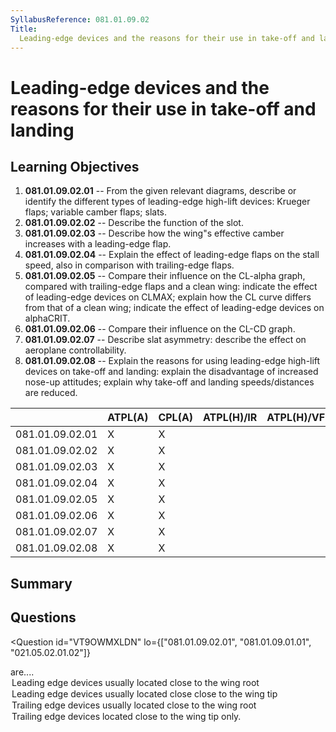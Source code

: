 ```yaml
---
SyllabusReference: 081.01.09.02
Title:
  Leading-edge devices and the reasons for their use in take-off and landing
---
```


# Leading-edge devices and the reasons for their use in take-off and landing

## Learning Objectives

1. **081.01.09.02.01** -- From the given relevant diagrams, describe or identify
   the different types of leading-edge high-lift devices: Krueger flaps;
   variable camber flaps; slats.
2. **081.01.09.02.02** -- Describe the function of the slot.
3. **081.01.09.02.03** -- Describe how the wing"s effective camber increases
   with a leading-edge flap.
4. **081.01.09.02.04** -- Explain the effect of leading-edge flaps on the stall
   speed, also in comparison with trailing-edge flaps.
5. **081.01.09.02.05** -- Compare their influence on the CL-alpha graph,
   compared with trailing-edge flaps and a clean wing: indicate the effect of
   leading-edge devices on CLMAX; explain how the CL curve differs from that of
   a clean wing; indicate the effect of leading-edge devices on alphaCRIT.
6. **081.01.09.02.06** -- Compare their influence on the CL-CD graph.
7. **081.01.09.02.07** -- Describe slat asymmetry: describe the effect on
   aeroplane controllability.
8. **081.01.09.02.08** -- Explain the reasons for using leading-edge high-lift
   devices on take-off and landing: explain the disadvantage of increased
   nose-up attitudes; explain why take-off and landing speeds/distances are
   reduced.

|                 | ATPL(A) | CPL(A) | ATPL(H)/IR | ATPL(H)/VFR | CPL(H) | IR  | CBIR(A) |
| --------------- | ------- | ------ | ---------- | ----------- | ------ | --- | ------- |
| 081.01.09.02.01 | X       | X      |            |             |        |     |         |
| 081.01.09.02.02 | X       | X      |            |             |        |     |         |
| 081.01.09.02.03 | X       | X      |            |             |        |     |         |
| 081.01.09.02.04 | X       | X      |            |             |        |     |         |
| 081.01.09.02.05 | X       | X      |            |             |        |     |         |
| 081.01.09.02.06 | X       | X      |            |             |        |     |         |
| 081.01.09.02.07 | X       | X      |            |             |        |     |         |
| 081.01.09.02.08 | X       | X      |            |             |        |     |         |

## Summary

## Questions

<Question
  id="VT9OWMXLDN"
  lo={["081.01.09.02.01", "081.01.09.01.01", "021.05.02.01.02"]}
>
  <Text variant="oneCorrect">
    <Subject /> are....
  </Text>
  <Option subject={[["Krueger Flaps"]]}>
    Leading edge devices usually located close to the wing root
  </Option>
  <Option subject={[["Slats"]]}>
    Leading edge devices usually located close close to the wing tip
  </Option>
  <Option subject={[["Fowler Flaps"]]}>
    Trailing edge devices usually located close to the wing root
  </Option>
  <Option>Trailing edge devices located close to the wing tip only.</Option>
</Question>
